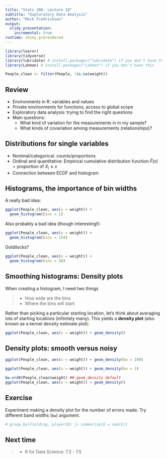 ```yaml
---
title: "Stats 306: Lecture 10"
subtitle: "Exploratory Data Analysis"
author: "Mark Fredrickson"
output: 
  slidy_presentation:
    incremental: true
runtime: shiny_prerendered
---
```



```r
library(learnr)
library(tidyverse)
library(lubridate) # install.packages("lubridate") if you don't have this
library(Lahman) # install.packages("Lahman") if you don't have this

People_clean <- filter(People, !is.na(weight))
```


## Review

* Environments in R: variables and values
* Private environments for functions, access to global scope
* Exploratory data analysis: trying to find the right questions
* Main questions:
  * What kind of variation for the measurements in in my sample?
  * What kinds of covariation among measurements (relationships)?
  
## Distributions for single variables

* Nominal/categorical: counts/proportions
* Ordinal and quantitative: Empirical cumulative distribution function $\hat F(x) = \text{proportion of $X_i \le x$}$
* Connection between ECDF and histogram



## Histograms, the importance of bin widths

A really bad idea:
```r
ggplot(People_clean, aes(x = weight)) +
  geom_histogram(bins = 1)
```
Also probably a bad idea (though interesting!):

```r
ggplot(People_clean, aes(x = weight)) +
  geom_histogram(bins = 154)
```

Goldilocks?
```r
ggplot(People_clean, aes(x = weight)) +
  geom_histogram(bins = 40)
```

## Smoothing histograms: Density plots

When creating a histogram, I need two things

>* How wide are the bins
>* Where the bins will start

Rather than picking a particular starting location, let's think about averaging lots of starting locations (infinitely many). This yields a **density plot** (also known as a kernel density estimate plot):

```r
ggplot(People_clean, aes(x = weight)) + geom_density()
```

## Density plots: smooth versus noisy

```r
ggplot(People_clean, aes(x = weight)) + geom_density(bw = 100)
```

```r
ggplot(People_clean, aes(x = weight)) + geom_density(bw = 1)
```


```r
bw.nrd0(People_clean$weight) ## geom_density default
ggplot(People_clean, aes(x = weight)) + geom_density()
```

## Exercise

Experiment making a density plot for the number of errors made. Try different band widths (`bw`) argument.
```r
# group_by(Fielding, playerID) |> summarize(E = sum(E))
```


## Next time

>* R for Data Science: 7.3 - 7.5
